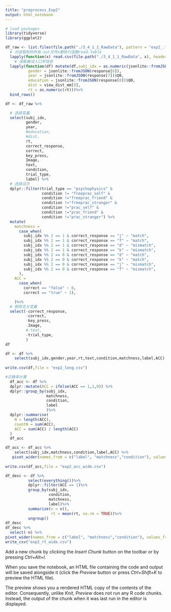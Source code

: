 ```yaml
---
title: "preprocess_Exp2"
output: html_notebook
---
```


```r
# load packages
library(tidyverse)
library(ggplot2)
```


```r
df_raw <- list.files(file.path("./3_4_1_1_RawData"), pattern = "exp2_.*\\.csv$") %>%
  # 对读取到的所有.out文件x都执行函数read.table
  lapply(function(x) read.csv(file.path("./3_4_1_1_RawData", x), header = TRUE)) %>%
    # 读取被试人口学信息
  lapply(function(df) mutate(df,subj_idx = as.numeric(jsonlite::fromJSON(response[5])$Q0), 
          gender = jsonlite::fromJSON(response[6]),
          year = jsonlite::fromJSON(response[7])$Q0,
          education = jsonlite::fromJSON(response[8])$Q0,
          dist = view_dist_mm[9],
          rt = as.numeric(rt)))%>%
  bind_rows()

```


```r
df <- df_raw %>% 

  # 选择变量
  select(subj_idx, 
         gender, 
         year, 
         #education, 
         #dist, 
         rt, 
         correct_response, 
         correct, 
         key_press, 
         Image, 
         text, 
         condition,
         trial_type,
         label) %>% 
  # 选择试次
  dplyr::filter(trial_type == "psychophysics" & 
                condition != "freeprac_self" & 
                condition !="freeprac_friend" & 
                condition !="freeprac_stranger" & 
                condition !="prac_self" & 
                condition !="prac_friend" & 
                condition !="prac_stranger") %>%
  mutate(
    matchness = 
      case_when(
        subj_idx %% 2 == 1 & correct_response == "j" ~ "match",
        subj_idx %% 2 == 1 & correct_response == "f" ~ "match",
        subj_idx %% 2 == 1 & correct_response == "d" ~ "mismatch", 
        subj_idx %% 2 == 1 & correct_response == "k" ~ "mismatch", 
        subj_idx %% 2 == 0 & correct_response == "d" ~ "match",
        subj_idx %% 2 == 0 & correct_response == "k" ~ "match",
        subj_idx %% 2 == 0 & correct_response == "j" ~ "mismatch",
        subj_idx %% 2 == 0 & correct_response == "f" ~ "mismatch",
      ),
    ACC = 
      case_when(
        correct == "false" ~ 0, 
        correct == "true" ~ 1),

    )%>%
  # 剔除无关变量
  select(-correct_response, 
         -correct,
         -key_press, 
         -Image, 
         #-text,
         -trial_type,
         )
df
```


```r
df <- df %>%
    select(subj_idx,gender,year,rt,text,condition,matchness,label,ACC) 
  
write.csv(df,file = "exp2_long.csv")
```


```r
#正确率计算
  df_acc <- df %>%
  dplyr::mutate(ACC = ifelse(ACC == 1,1,0)) %>%
  dplyr::group_by(subj_idx,
                  matchness,
                  condition,
                  label
                  )%>%
  dplyr::summarise(
    N = length(ACC),
    countN = sum(ACC),
    ACC = sum(ACC) / length(ACC)
  ) 
  df_acc
```


```r
df_acc <- df_acc %>%
    select(subj_idx,matchness,condition,label,ACC) %>%
   pivot_wider(names_from = c("label", "matchness","condition"), values_from = "ACC")
  
write.csv(df_acc,file = "exp2_acc_wide.csv")
```


```r
df_desc <- df %>%
          select(everything())%>%
          dplyr::filter(ACC == 1)%>%
          group_by(subj_idx,
                   condition,
                   matchness,
                   label)%>%
          summarize(n = n(),
                    rt = mean(rt, na.rm = TRUE))%>%
          ungroup()
df_desc
df_desc %>% 
  select(-n) %>% 
pivot_wider(names_from = c("label", "matchness","condition"), values_from = "rt") %>% 
write_csv("exp2_rt_wide.csv")
```

Add a new chunk by clicking the *Insert Chunk* button on the toolbar or by pressing *Ctrl+Alt+I*.

When you save the notebook, an HTML file containing the code and output will be saved alongside it (click the *Preview* button or press *Ctrl+Shift+K* to preview the HTML file).

The preview shows you a rendered HTML copy of the contents of the editor. Consequently, unlike *Knit*, *Preview* does not run any R code chunks. Instead, the output of the chunk when it was last run in the editor is displayed.
